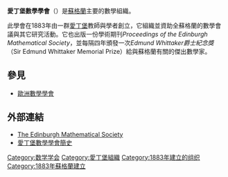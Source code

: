 {{Expand language|1=en|time=2020-07-30T11:53:22+00:00}}
{{Unreferenced|time=2020-07-30T11:53:22+00:00}}
'''愛丁堡數學學會'''（{{lang|en|Edinburgh Mathematical Society}}）是[[蘇格蘭|蘇格蘭]]主要的數學組織。

此學會在1883年由一群[[愛丁堡|愛丁堡]]教師與學者創立，它組織並資助全蘇格蘭的數學會議與其它研究活動。它也出版一份學術期刊''Proceedings of the Edinburgh Mathematical Society''，並每隔四年頒發一次''Edmund Whittaker爵士紀念獎''（Sir Edmund Whittaker Memorial Prize）給與蘇格蘭有關的傑出數學家。

==參見==
* [[歐洲數學學會|歐洲數學學會]]

==外部連結==
*[https://web.archive.org/web/20010714212853/http://www.maths.ed.ac.uk/~ems/ The Edinburgh Mathematical Society]
*[https://web.archive.org/web/20070611015824/http://www-history.mcs.st-andrews.ac.uk/history/Societies/EMShistory.html 愛丁堡數學學會簡史]

{{欧洲数学学会}}
{{Authority control}}

[[Category:数学学会|Category:数学学会]]
[[Category:愛丁堡組織|Category:愛丁堡組織]]
[[Category:1883年建立的组织|Category:1883年建立的组织]]
[[Category:1883年蘇格蘭建立|Category:1883年蘇格蘭建立]]